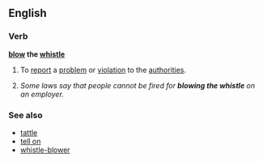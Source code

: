 ==English==
===Verb===
'''[[blow]] the [[whistle]]'''
#{{idiom}} To [[report]] a [[problem]] or [[violation]] to the [[authorities]].
#''Some laws say that people cannot be fired for '''blowing the whistle''' on an employer.''

===See also===
*[[tattle]]
*[[tell on]]
*[[whistle-blower]]